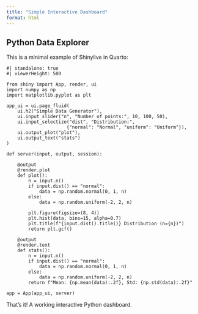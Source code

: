 ```yaml
---
title: "Simple Interactive Dashboard"
format: html
---
```


## Python Data Explorer

This is a minimal example of Shinylive in Quarto:

```shinylive-python
#| standalone: true
#| viewerHeight: 500

from shiny import App, render, ui
import numpy as np
import matplotlib.pyplot as plt

app_ui = ui.page_fluid(
    ui.h2("Simple Data Generator"),
    ui.input_slider("n", "Number of points:", 10, 100, 50),
    ui.input_selectize("dist", "Distribution:", 
                      {"normal": "Normal", "uniform": "Uniform"}),
    ui.output_plot("plot"),
    ui.output_text("stats")
)

def server(input, output, session):
    
    @output
    @render.plot
    def plot():
        n = input.n()
        if input.dist() == "normal":
            data = np.random.normal(0, 1, n)
        else:
            data = np.random.uniform(-2, 2, n)
            
        plt.figure(figsize=(8, 4))
        plt.hist(data, bins=15, alpha=0.7)
        plt.title(f"{input.dist().title()} Distribution (n={n})")
        return plt.gcf()
    
    @output
    @render.text
    def stats():
        n = input.n()
        if input.dist() == "normal":
            data = np.random.normal(0, 1, n)
        else:
            data = np.random.uniform(-2, 2, n)
        return f"Mean: {np.mean(data):.2f}, Std: {np.std(data):.2f}"

app = App(app_ui, server)
```

That's it! A working interactive Python dashboard.